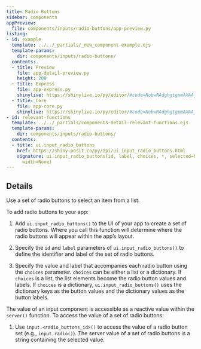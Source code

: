 ```yaml
---
title: Radio Buttons
sidebar: components
appPreview:
  file: components/inputs/radio-buttons/app-preview.py
listing:
- id: example
  template: ../../_partials/_new_component-example.ejs
  template-params:
    dir: components/inputs/radio-buttons/
  contents:
  - title: Preview
    file: app-detail-preview.py
    height: 200
  - title: Express
    file: app-express.py
    shinylive: https://shinylive.io/py/editor/#code=NobwRAdghgtgpmAXAAjFADugdOgnmAGlQGMB7CAFzkqVQGJkAxASQA0BZAURQCU4B3AE4BLKsigBncRGScAHukFwJUjOgA6EAGaDSMZBIAWwiLmTCY6UoIrIAgpiJKIAEziCiAV2GbNagPreyAC8yN44UADmcP5aADbeLgAUmshpYcJYJuieFP6CUC7CpP4ARrkU5BJJyHQAPHWp6c3qYAVFpK1E9Y0yzemtPIXFyOUUlRASXbUNTf3IIK0AjK0orQDy6BTFMiuEyK0ATKsHYJvb5MjH+60AzCcbWzvI92AAvt2zfWkAlJ+9zXCpFyOTy3hSYAAblAEnBWn9ND9fK44FoDO5Ie4ktlckRgRRQUQJMoJDsfog5sgAALONyCLDeSluNHQ2FJcmU5pKCieQQyHEULDtYrs5FqEL2TBJALeIkY9xIiD7MAUXDoBAoFVwOQUd4AXSAA
  - title: Core
    file: app-core.py
    shinylive: https://shinylive.io/py/editor/#code=NobwRAdghgtgpmAXAAjFADugdOgnmAGlQGMB7CAFzkqVQDMAnUmZAZwAsBLCXZTmdKQYVkAQUxEG1ACZwGRAK6cAOhFUZ0AfSXIAvMiU4oAczia6AGyXSAFKuQODnLN3QKKmhlGmdSmgEbuFOSsNsgAxAA8kfaOccpgXj6kCURRMRBx8WAASt6+yIEUwRCsqRHRsVnIIAkAjAkoCQDy6BS+mQ2EyAkATI09YK3t5Mj93QkAzAMtbR3I02AAvmmVmY4AlKsZcYak7m4eSnZgAG5QVnAJW6obqqqydGxyp3I2ru5E+xSHRKxwrFYHQ2iCqyAAAlIILIGFglGDHshzpcbCCwXEpBQFAxMh8KFgkr5UfdoJg9GJMDYNNpOH8XnI7hBumAKLh0AgUCy4AAPCjLAC6QA
- id: relevant-functions
  template: ../../_partials/components-detail-relevant-functions.ejs
  template-params:
    dir: components/inputs/radio-buttons/
  contents:
  - title: ui.input_radio_buttons
    href: https://shiny.posit.co/py/api/ui.input_radio_buttons.html
    signature: ui.input_radio_buttons(id, label, choices, *, selected=None, inline=False,
      width=None)
---
```


:::{#example}
:::

:::{#relevant-functions}
:::

## Details

Use a set of radio buttons to select an item from a list.

To add radio buttons to your app:

  1. Add `ui.input_radio_buttons()` to the UI of your app to create a set of radio buttons. Where you call this function will determine where the radio buttons will appear within the app's layout.

  2. Specify the `id` and `label` parameters of `ui.input_radio_buttons()` to define the identifier and label of the set of radio buttons.

  3. Specify the value and label that accompanies each radio button using the `choices` parameter. `choices` can be either a list or a dictionary. If `choices` is a list, the list elements become the radio button values and labels. If `choices` is a dictionary, `ui.input_radio_buttons()` uses the dictionary keys as the button values and the dictionary values as the button labels.

The value of an input component is accessible as a reactive value within the `server()` function. To access the value of a set of radio buttons:

  1. Use `input.<radio_buttons_id>()` to access the value of a radio button set (e.g., `input.radio()`). The server value of a set of radio buttons is a string containing the selected value.
